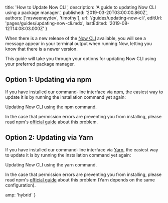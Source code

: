 
  title: 'How to Update Now CLI',
  description: 'A guide to updating Now CLI using a package manager.',
  published: '2019-03-20T03:00:00.860Z',
  authors: ['msweeneydev', 'timothy'],
  url: '/guides/updating-now-cli',
  editUrl: 'pages/guides/updating-now-cli.mdx',
  lastEdited: '2019-08-12T14:08:03.000Z'
}

When there is a new release of the [Now CLI](https://zeit.co/download#now-cli) available, you will see a message appear in your terminal output when running Now, letting you know that there is a newer version.

This guide will take you through your options for updating Now CLI using your preferred package manager.

## Option 1: Updating via npm

If you have installed our command-line interface via [npm](http://npmjs.org/), the easiest way to update it is by running the installation command yet again:

<Snippet dark text="npm i -g now" />
<Caption>Updating Now CLI using the <InlineCode>npm</InlineCode> command.</Caption>

In the case that permission errors are preventing you from installing, please read npm's [official guide](https://docs.npmjs.com/resolving-eacces-permissions-errors-when-installing-packages-globally) about this problem.

## Option 2: Updating via Yarn

If you have installed our command-line interface via [Yarn](https://yarnpkg.com), the easiest way to update it is by running the installation command yet again:

<Snippet dark text="yarn global add now" />
<Caption>Updating Now CLI using the <InlineCode>yarn</InlineCode> command.</Caption>

In the case that permission errors are preventing you from installing, please read npm's [official guide](https://docs.npmjs.com/resolving-eacces-permissions-errors-when-installing-packages-globally) about this problem (Yarn depends on the same configuration).


  amp: 'hybrid'
}

